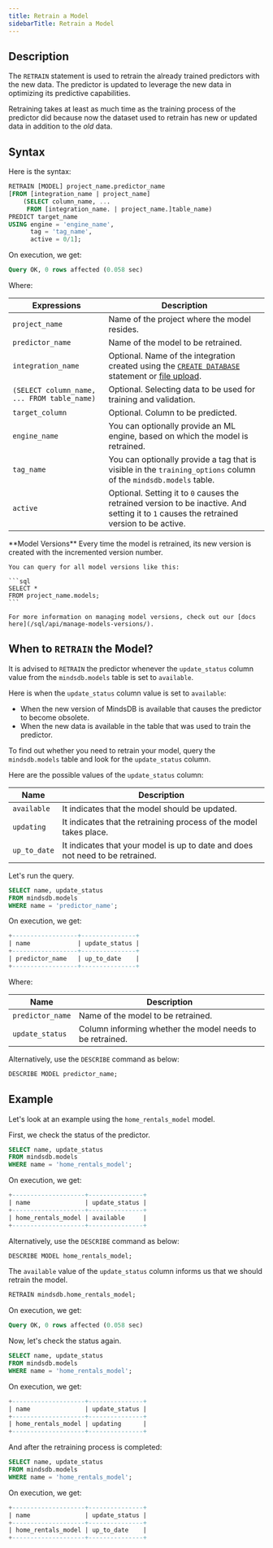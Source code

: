 ```yaml
---
title: Retrain a Model
sidebarTitle: Retrain a Model
---
```


## Description

The `RETRAIN` statement is used to retrain the already trained predictors with the new data. The predictor is updated to leverage the new data in optimizing its predictive capabilities.

Retraining takes at least as much time as the training process of the predictor did because now the dataset used to retrain has new or updated data in addition to the *old* data.

## Syntax

Here is the syntax:

```sql
RETRAIN [MODEL] project_name.predictor_name
[FROM [integration_name | project_name]
    (SELECT column_name, ...
     FROM [integration_name. | project_name.]table_name)
PREDICT target_name
USING engine = 'engine_name',
      tag = 'tag_name',
      active = 0/1];
```

On execution, we get:

```sql
Query OK, 0 rows affected (0.058 sec)
```

Where:

| Expressions                                     | Description                                                                                                                                               |
| ----------------------------------------------- | --------------------------------------------------------------------------------------------------------------------------------------------------------- |
| `project_name`                                  | Name of the project where the model resides.                                                                                                              |
| `predictor_name`                                | Name of the model to be retrained.                                                                                                                        |
| `integration_name`                              | Optional. Name of the integration created using the [`CREATE DATABASE`](/sql/create/databases/) statement or [file upload](/sql/create/file/). |
| `(SELECT column_name, ... FROM table_name)`     | Optional. Selecting data to be used for training and validation.                                                                                          |
| `target_column`                                 | Optional. Column to be predicted.                                                                                                                         |
| `engine_name`                                   | You can optionally provide an ML engine, based on which the model is retrained.                                                                           |
| `tag_name`                                      | You can optionally provide a tag that is visible in the `training_options` column of the `mindsdb.models` table.                                          |
| `active`                                        | Optional. Setting it to `0` causes the retrained version to be inactive. And setting it to `1` causes the retrained version to be active.                 |

<Note>
    **Model Versions**
    Every time the model is retrained, its new version is created with the incremented version number.

    You can query for all model versions like this:

    ```sql
    SELECT *
    FROM project_name.models;
    ```

    For more information on managing model versions, check out our [docs here](/sql/api/manage-models-versions/).
</Note>

## When to `RETRAIN` the Model?

It is advised to `RETRAIN` the predictor whenever the `update_status` column value from the `mindsdb.models` table is set to `available`.

Here is when the `update_status` column value is set to `available`:

- When the new version of MindsDB is available that causes the predictor to become obsolete.
- When the new data is available in the table that was used to train the predictor.

To find out whether you need to retrain your model, query the `mindsdb.models` table and look for the `update_status` column.

Here are the possible values of the `update_status` column:

| Name          | Description                                                                          |
| ------------- | ------------------------------------------------------------------------------------ |
| `available`   | It indicates that the model should be updated.                                       |
| `updating`    | It indicates that the retraining process of the model takes place.                   |
| `up_to_date`  | It indicates that your model is up to date and does not need to be retrained.        |

Let's run the query.

```sql
SELECT name, update_status
FROM mindsdb.models
WHERE name = 'predictor_name';
```

On execution, we get:

```sql
+------------------+---------------+
| name             | update_status |
+------------------+---------------+
| predictor_name   | up_to_date    |
+------------------+---------------+
```

Where:

| Name               | Description                                                  |
| ------------------ | ------------------------------------------------------------ |
| `predictor_name`   | Name of the model to be retrained.                           |
| `update_status`    | Column informing whether the model needs to be retrained.    |

Alternatively, use the `DESCRIBE` command as below:

```sql
DESCRIBE MODEL predictor_name;
```

## Example

Let's look at an example using the `home_rentals_model` model.

First, we check the status of the predictor.

```sql
SELECT name, update_status
FROM mindsdb.models
WHERE name = 'home_rentals_model';
```

On execution, we get:

```sql
+--------------------+---------------+
| name               | update_status |
+--------------------+---------------+
| home_rentals_model | available     |
+--------------------+---------------+
```

Alternatively, use the `DESCRIBE` command as below:

```sql
DESCRIBE MODEL home_rentals_model;
```

The `available` value of the `update_status` column informs us that we should retrain the model.

```sql
RETRAIN mindsdb.home_rentals_model;
```

On execution, we get:

```sql
Query OK, 0 rows affected (0.058 sec)
```

Now, let's check the status again.

```sql
SELECT name, update_status
FROM mindsdb.models
WHERE name = 'home_rentals_model';
```

On execution, we get:

```sql
+--------------------+---------------+
| name               | update_status |
+--------------------+---------------+
| home_rentals_model | updating      |
+--------------------+---------------+
```

And after the retraining process is completed:

```sql
SELECT name, update_status
FROM mindsdb.models
WHERE name = 'home_rentals_model';
```

On execution, we get:

```sql
+--------------------+---------------+
| name               | update_status |
+--------------------+---------------+
| home_rentals_model | up_to_date    |
+--------------------+---------------+
```
